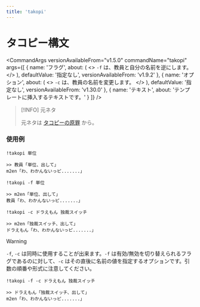 ```yaml
---
title: 'takopi'
---
```



# タコピー構文

<CommandArgs
  versionAvailableFrom="v1.5.0"
  commandName="takopi"
  args={[
    {
      name: 'フラグ',
      about: (
        <>
          <code>-f</code> は、教員と自分の名前を逆にします。
        </>
      ),
      defaultValue: '指定なし',
      versionAvailableFrom: 'v1.9.2'
    },
    {
      name: 'オプション',
      about: (
        <>
          <code>-c</code> は、教員の名前を変更します。
        </>
      ),
      defaultValue: '指定なし',
      versionAvailableFrom: 'v1.30.0'
    },
    {
      name: 'テキスト',
      about: 'テンプレートに挿入するテキストです。'
    }
  ]}
/>

> [!INFO]
> 元ネタ
>
> 元ネタは [タコピーの原罪](https://dic.nicovideo.jp/id/5642643) から。

### 使用例

`!takopi 単位`

```
>> 教員「単位、出して」
m2en「わ、わかんないっピ.......」
```

`!takopi -f 単位`

```
>> m2en「単位、出して」
教員「わ、わかんないっピ.......」
```

`!takopi -c ドラえもん 独裁スイッチ`

```
>> m2en「独裁スイッチ、出して」
ドラえもん「わ、わかんないっピ.......」
```

> [!WARNING]
>
> `-f`, `-c` は同時に使用することが出来ます。`-f` は有効/無効を切り替えられるフラグであるのに対して、`-c` はその直後に名前の値を指定するオプションです。引数の順番や形式に注意してください。
>
> `!takopi -f -c ドラえもん 独裁スイッチ`
>
> ```
> >> ドラえもん「独裁スイッチ、出して」
> m2en「わ、わかんないっピ.......」
> ```
